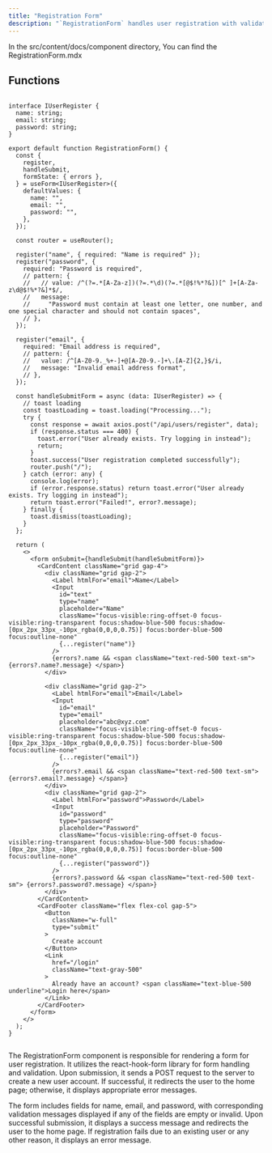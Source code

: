 ```yaml
---
title: "Registration Form"
description: "`RegistrationForm` handles user registration with validation for name, email, and password fields. Upon submission, it sends data to the server for registration, displaying success or error messages accordingly."
---
```


In the <Highlight>src/content/docs/component</Highlight> directory, You can find the <Highlight>RegistrationForm.mdx</Highlight>

## Functions

```tsx:RegistrationForm

interface IUserRegister {
  name: string;
  email: string;
  password: string;
}

export default function RegistrationForm() {
  const {
    register,
    handleSubmit,
    formState: { errors },
  } = useForm<IUserRegister>({
    defaultValues: {
      name: "",
      email: "",
      password: "",
    },
  });

  const router = useRouter();

  register("name", { required: "Name is required" });
  register("password", {
    required: "Password is required",
    // pattern: {
    //   // value: /^(?=.*[A-Za-z])(?=.*\d)(?=.*[@$!%*?&])[^ ]+[A-Za-z\d@$!%*?&]*$/,
    //   message:
    //     "Password must contain at least one letter, one number, and one special character and should not contain spaces",
    // },
  });

  register("email", {
    required: "Email address is required",
    // pattern: {
    //   value: /^[A-Z0-9._%+-]+@[A-Z0-9.-]+\.[A-Z]{2,}$/i,
    //   message: "Invalid email address format",
    // },
  });

  const handleSubmitForm = async (data: IUserRegister) => {
    // toast loading
    const toastLoading = toast.loading("Processing...");
    try {
      const response = await axios.post("/api/users/register", data);
      if (response.status === 400) {
        toast.error("User already exists. Try logging in instead");
        return;
      }
      toast.success("User registration completed successfully");
      router.push("/");
    } catch (error: any) {
      console.log(error);
      if (error.response.status) return toast.error("User already exists. Try logging in instead");
      return toast.error("Failed!", error?.message);
    } finally {
      toast.dismiss(toastLoading);
    }
  };

  return (
    <>
      <form onSubmit={handleSubmit(handleSubmitForm)}>
        <CardContent className="grid gap-4">
          <div className="grid gap-2">
            <Label htmlFor="email">Name</Label>
            <Input
              id="text"
              type="name"
              placeholder="Name"
              className="focus-visible:ring-offset-0 focus-visible:ring-transparent focus:shadow-blue-500 focus:shadow-[0px_2px_33px_-10px_rgba(0,0,0,0.75)] focus:border-blue-500 focus:outline-none"
              {...register("name")}
            />
            {errors?.name && <span className="text-red-500 text-sm"> {errors?.name?.message} </span>}
          </div>

          <div className="grid gap-2">
            <Label htmlFor="email">Email</Label>
            <Input
              id="email"
              type="email"
              placeholder="abc@xyz.com"
              className="focus-visible:ring-offset-0 focus-visible:ring-transparent focus:shadow-blue-500 focus:shadow-[0px_2px_33px_-10px_rgba(0,0,0,0.75)] focus:border-blue-500 focus:outline-none"
              {...register("email")}
            />
            {errors?.email && <span className="text-red-500 text-sm"> {errors?.email?.message} </span>}
          </div>
          <div className="grid gap-2">
            <Label htmlFor="password">Password</Label>
            <Input
              id="password"
              type="password"
              placeholder="Password"
              className="focus-visible:ring-offset-0 focus-visible:ring-transparent focus:shadow-blue-500 focus:shadow-[0px_2px_33px_-10px_rgba(0,0,0,0.75)] focus:border-blue-500 focus:outline-none"
              {...register("password")}
            />
            {errors?.password && <span className="text-red-500 text-sm"> {errors?.password?.message} </span>}
          </div>
        </CardContent>
        <CardFooter className="flex flex-col gap-5">
          <Button
            className="w-full"
            type="submit"
          >
            Create account
          </Button>
          <Link
            href="/login"
            className="text-gray-500"
          >
            Already have an account? <span className="text-blue-500 underline">Login here</span>
          </Link>
        </CardFooter>
      </form>
    </>
  );
}


```
The RegistrationForm component is responsible for rendering a form for user registration. It utilizes the react-hook-form library for form handling and validation. Upon submission, it sends a POST request to the server to create a new user account. If successful, it redirects the user to the home page; otherwise, it displays appropriate error messages.

The form includes fields for name, email, and password, with corresponding validation messages displayed if any of the fields are empty or invalid. Upon successful submission, it displays a success message and redirects the user to the home page. If registration fails due to an existing user or any other reason, it displays an error message.